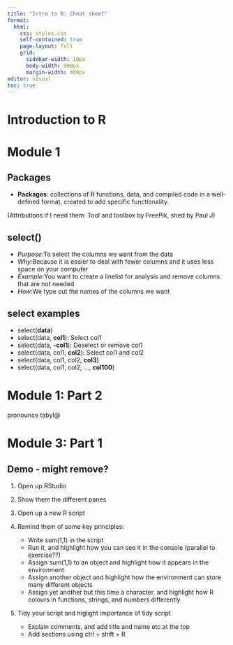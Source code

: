 ```yaml
---
title: "Intro to R: Cheat sheet"
format: 
  html:
    css: styles.css
    self-contained: true
    page-layout: full
    grid:
      sidebar-width: 10px
      body-width: 900px
      margin-width: 400px
editor: visual
toc: true
---
```


# Introduction to R

# Module 1

## Packages

-   **Packages**: collections of R functions, data, and compiled code in a well-defined format, created to add specific functionality.

(Attributions if I need them: Tool and toolbox by FreePik, shed by Paul J)

## select()

-   *Purpose:*To select the columns we want from the data
-   *Why:*Because it is easier to deal with fewer columns and it uses less space on your computer
-   *Example:*You want to create a linelist for analysis and remove columns that are not needed
-   *How:*We type out the names of the columns we want

## select examples

-   select(**data**)
-   select(data, **col1**): Select col1
-   select(data, **-col1**): Deselect or remove col1
-   select(data, col1, **col2**): Select col1 and col2
-   select(data, col1, col2, **col3**)
-   select(data, col1, col2, ..., **col100**)

# Module 1: Part 2

pronounce tabyl\@

# Module 3: Part 1

## Demo - might remove?

1)  Open up RStudio

2)  Show them the different panes

3)  Open up a new R script

4)  Remind them of some key principles:

    -   Write sum(1,1) in the script
    -   Run it, and highlight how you can see it in the console (parallel to exercise??)
    -   Assign sum(1,1) to an object and highlight how it appears in the environment
    -   Assign another object and highlight how the environment can store many different objects
    -   Assign yet another but this time a character, and highlight how R colours in functions, strings, and numbers differently

5)  Tidy your script and higlight importance of tidy script

    -   Explain comments, and add title and name etc at the top
    -   Add sections using ctrl + shift + R
